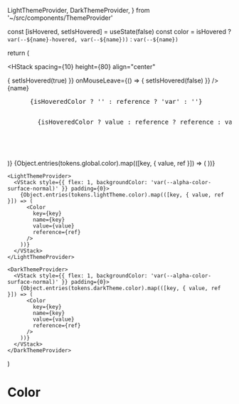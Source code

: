 
  LightThemeProvider,
  DarkThemeProvider,
} from '~/src/components/ThemeProvider'

<Meta title="alpha-foundation/Color" />

  const [isHovered, setIsHovered] = useState(false)
  const color = isHovered ? `var(--${name}-hovered, var(--${name}))` :  `var(--${name})`

return (

<HStack
  spacing={10}
  height={80}
  align="center"
>
  <div
    style={{
      flex: 1,
      boxShadow: value,
      backgroundColor: color,
      height: '100%',
    }}
    onMouseEnter={() => {
      setIsHovered(true)
    }}
    onMouseLeave={() => {
      setIsHovered(false)
    }}
  />
  <VStack
    style={{
      flex: 1,
      color: 'var(--alpha-color-fg-black-darkest)',
    }}
    spacing={4}
    justify="center"
  >
    <span style={{ fontSize: 11 }}>{name}</span>
    <pre
      style={{
        display: 'flex',
        alignItems: 'center',
        gap: 3,
        fontSize: 9,
        lineHeight: 1,
        color: 'var(--alpha-color-fg-black-dark)',
      }}
    >
      {isHoveredColor ? '' : reference ? 'var' : ''}
      <pre
        style={{
          display: 'inline-flex',
          fontSize: 'inherit',
          lineHeight: 'inherit',
          padding: '1px 2px',
          backgroundColor: 'var(--alpha-color-bg-grey-lighter)',
          borderRadius: 3,
          border: '1px solid var(--alpha-color-bg-black-lightest)',
        }}
      >
        {isHoveredColor ? value : reference ? reference : value}
      </pre>
    </pre>
  </VStack>
</HStack>
)}

  <HStack>
    <VStack style={{ flex: 1, backgroundColor: 'var(--alpha-color-surface-normal)' }} padding={0}>
      {Object.entries(tokens.global.color).map(([key, { value, ref }]) => (
        <Color
          key={key}
          name={key}
          value={value}
          reference={ref}
        />
      ))}
    </VStack>

    <LightThemeProvider>
      <VStack style={{ flex: 1, backgroundColor: 'var(--alpha-color-surface-normal)' }} padding={0}>
        {Object.entries(tokens.lightTheme.color).map(([key, { value, ref }]) => (
          <Color
            key={key}
            name={key}
            value={value}
            reference={ref}
          />
        ))}
      </VStack>
    </LightThemeProvider>

    <DarkThemeProvider>
      <VStack style={{ flex: 1, backgroundColor: 'var(--alpha-color-surface-normal)' }} padding={0}>
        {Object.entries(tokens.darkTheme.color).map(([key, { value, ref }]) => (
          <Color
            key={key}
            name={key}
            value={value}
            reference={ref}
          />
        ))}
      </VStack>
    </DarkThemeProvider>

  </HStack>
)

# Color

<Primary />

